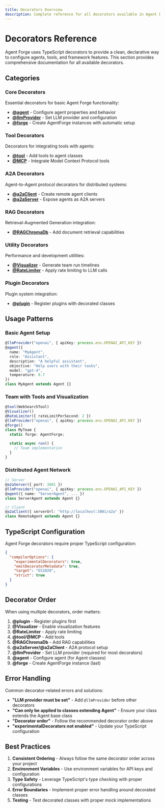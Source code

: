 ```yaml
---
title: Decorators Overview
description: Complete reference for all decorators available in Agent Forge
---
```


# Decorators Reference

Agent Forge uses TypeScript decorators to provide a clean, declarative way to configure agents, tools, and framework features. This section provides comprehensive documentation for all available decorators.

## Categories

### Core Decorators
Essential decorators for basic Agent Forge functionality:

- **[@agent](./core-decorators#agent)** - Configure agent properties and behavior
- **[@llmProvider](./core-decorators#llmprovider)** - Set LLM provider and configuration  
- **[@forge](./core-decorators#forge)** - Create AgentForge instances with automatic setup

### Tool Decorators
Decorators for integrating tools with agents:

- **[@tool](./tool-decorators#tool)** - Add tools to agent classes
- **[@MCP](./tool-decorators#mcp)** - Integrate Model Context Protocol tools

### A2A Decorators
Agent-to-Agent protocol decorators for distributed systems:

- **[@a2aClient](./a2a-decorators#a2aclient)** - Create remote agent clients
- **[@a2aServer](./a2a-decorators#a2aserver)** - Expose agents as A2A servers

### RAG Decorators
Retrieval-Augmented Generation integration:

- **[@RAGChromaDb](./rag-decorators#ragchromadb)** - Add document retrieval capabilities

### Utility Decorators
Performance and development utilities:

- **[@Visualizer](./utility-decorators#visualizer)** - Generate team run timelines
- **[@RateLimiter](./utility-decorators#ratelimiter)** - Apply rate limiting to LLM calls

### Plugin Decorators
Plugin system integration:

- **[@plugin](./plugin-decorators#plugin)** - Register plugins with decorated classes

## Usage Patterns

### Basic Agent Setup
```typescript
@llmProvider("openai", { apiKey: process.env.OPENAI_API_KEY })
@agent({
  name: "MyAgent",
  role: "Assistant", 
  description: "A helpful assistant",
  objective: "Help users with their tasks",
  model: "gpt-4",
  temperature: 0.7
})
class MyAgent extends Agent {}
```

### Team with Tools and Visualization
```typescript
@tool(WebSearchTool)
@Visualizer()
@RateLimiter({ rateLimitPerSecond: 2 })
@llmProvider("openai", { apiKey: process.env.OPENAI_API_KEY })
@forge()
class MyTeam {
  static forge: AgentForge;
  
  static async run() {
    // Team implementation
  }
}
```

### Distributed Agent Network
```typescript
// Server
@a2aServer({ port: 3001 })
@llmProvider("openai", { apiKey: process.env.OPENAI_API_KEY })
@agent({ name: "ServerAgent", ... })
class ServerAgent extends Agent {}

// Client
@a2aClient({ serverUrl: "http://localhost:3001/a2a" })
class RemoteAgent extends Agent {}
```

## TypeScript Configuration

Agent Forge decorators require proper TypeScript configuration:

```json
{
  "compilerOptions": {
    "experimentalDecorators": true,
    "emitDecoratorMetadata": true,
    "target": "ES2020",
    "strict": true
  }
}
```

## Decorator Order

When using multiple decorators, order matters:

1. **@plugin** - Register plugins first
2. **@Visualizer** - Enable visualization features  
3. **@RateLimiter** - Apply rate limiting
4. **@tool/@MCP** - Add tools
5. **@RAGChromaDb** - Add RAG capabilities
6. **@a2aServer/@a2aClient** - A2A protocol setup
7. **@llmProvider** - Set LLM provider (required for most decorators)
8. **@agent** - Configure agent (for Agent classes)
9. **@forge** - Create AgentForge instance (last)

## Error Handling

Common decorator-related errors and solutions:

- **"LLM provider must be set"** - Add `@llmProvider` before other decorators
- **"Can only be applied to classes extending Agent"** - Ensure your class extends the Agent base class
- **"Decorator order"** - Follow the recommended decorator order above
- **"experimentalDecorators not enabled"** - Update your TypeScript configuration

## Best Practices

1. **Consistent Ordering** - Always follow the same decorator order across your project
2. **Environment Variables** - Use environment variables for API keys and configuration
3. **Type Safety** - Leverage TypeScript's type checking with proper configurations
4. **Error Boundaries** - Implement proper error handling around decorated classes
5. **Testing** - Test decorated classes with proper mock implementations 